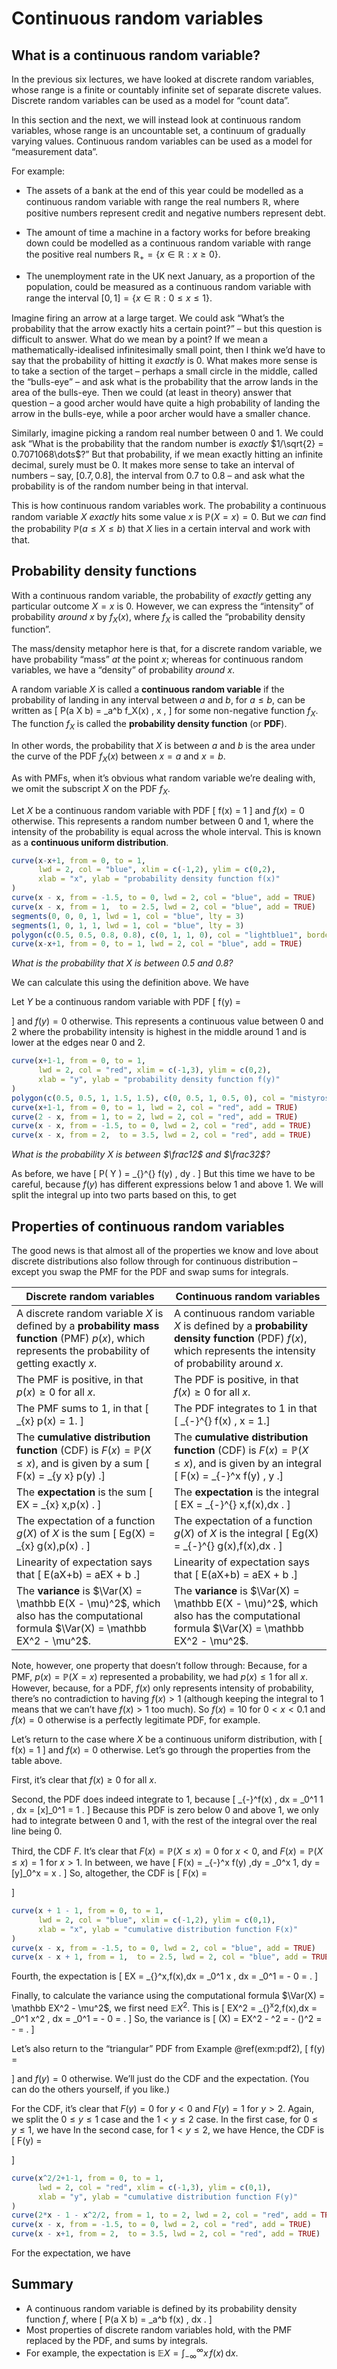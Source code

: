 # Continuous random variables  {#L15-continuous}

## What is a continuous random variable?  {#continuous-rv}





In the previous six lectures, we have looked at discrete random variables, whose range is a finite or countably infinite set of separate discrete values. Discrete random variables can be used as a model for "count data".

In this section and the next, we will instead look at continuous random variables, whose range is an uncountable set, a continuum of gradually varying values. Continuous random variables can be used as a model for "measurement data".

For example:

* The assets of a bank at the end of this year could be modelled as a continuous random variable with range the real numbers $\mathbb R$, where positive numbers represent credit and negative numbers represent debt.

* The amount of time a machine in a factory works for before breaking down could be modelled as a continuous random variable with range the positive real numbers $\mathbb R_+ = \{x \in \mathbb R : x \geq 0\}$.

* The unemployment rate in the UK next January, as a proportion of the population, could be measured as a continuous random variable with range the interval $[0, 1] = \{x \in \mathbb R : 0 \leq x \leq 1\}$.

Imagine firing an arrow at a large target. We could ask "What's the probability that the arrow exactly hits a certain point?" -- but this question is difficult to answer. What do we mean by a point? If we mean a mathematically-idealised infinitesimally small point, then I think we'd have to say that the probability of hitting it *exactly* is 0.  What makes more sense is to take a section of the target -- perhaps a small circle in the middle, called the "bulls-eye" -- and ask what is the probability that the arrow lands in the area of the bulls-eye. Then we could (at least in theory) answer that question -- a good archer would have quite a high probability of landing the arrow in the bulls-eye, while a poor archer would have a smaller chance.

Similarly, imagine picking a random real number between 0 and 1. We could ask "What is the probability that the random number is *exactly* $1/\sqrt{2} = 0.7071068\dots$?" But that probability, if we mean exactly hitting an infinite decimal, surely must be 0. It makes more sense to take an interval of numbers -- say, $[0.7, 0.8]$, the interval from $0.7$ to $0.8$ -- and ask what the probability is of the random number being in that interval.

This is how continuous random variables work. The probability a continuous random variable $X$ *exactly* hits some value $x$ is $\mathbb P(X = x) = 0$. But we *can* find the probability $\mathbb P(a \leq X \leq b)$ that $X$ lies in a certain interval and work with that. 


## Probability density functions  {#pdf}


With a continuous random variable, the probability of *exactly* getting any particular outcome $X = x$ is 0. However, we can express the "intensity" of probability *around* $x$ by $f_X(x)$, where $f_X$ is called the "probability density function".

The mass/density metaphor here is that, for a discrete random variable, we have probability "mass" *at* the point $x$; whereas for continuous random variables, we have a "density" of probability *around* $x$.


::: {.definition}
A random variable $X$ is called a **continuous random variable** if the probability of landing in any interval between $a$ and $b$, for $a \leq b$, can be written as
\[ \mathbb P(a \leq X \leq b) = \int_a^b f_X(x) \, \mathrm{d}x , \]
for some non-negative function $f_X$. The function $f_X$ is called the **probability density function** (or **PDF**).
:::


In other words, the probability that $X$ is between $a$ and $b$ is the area under the curve of the PDF $f_X(x)$ between $x = a$ and $x = b$.

As with PMFs, when it's obvious what random variable we're dealing with, we omit the subscript $X$ on the PDF $f_X$.


::: {.example #unifex}
Let $X$ be a continuous random variable with PDF
\[  f(x) = 1 \qquad \text{for $0 \leq x \leq 1$} \]
and $f(x) = 0$ otherwise. This represents a random number between 0 and 1, where the intensity of the probability is equal across the whole interval. This is known as a **continuous uniform distribution**.

```r
curve(x-x+1, from = 0, to = 1,
      lwd = 2, col = "blue", xlim = c(-1,2), ylim = c(0,2),
      xlab = "x", ylab = "probability density function f(x)"
)
curve(x - x, from = -1.5, to = 0, lwd = 2, col = "blue", add = TRUE)
curve(x - x, from = 1,  to = 2.5, lwd = 2, col = "blue", add = TRUE)
segments(0, 0, 0, 1, lwd = 1, col = "blue", lty = 3)
segments(1, 0, 1, 1, lwd = 1, col = "blue", lty = 3)
polygon(c(0.5, 0.5, 0.8, 0.8), c(0, 1, 1, 0), col = "lightblue1", border = NA)
curve(x-x+1, from = 0, to = 1, lwd = 2, col = "blue", add = TRUE)
```

*What is the probability that $X$ is between 0.5 and 0.8?*

We can calculate this using the definition above. We have
\begin{align*}
  \mathbb P(0.5 \leq X \leq 0.8) &= \int_{0.5}^{0.8} f(x) \, \mathrm dx \\
    &= \int_{0.5}^{0.8} 1 \, \mathrm dx \\
    &= [x]_{0.5}^{0.8} \\
    &= 0.8 - 0.5 \\
    &= 0.3 .
\end{align*}
:::

::: {.example #pdf2}
Let $Y$ be a continuous random variable with PDF
\[ f(y) = \begin{cases} y & \text{for $0 \leq y \leq 1$} \\
2-y & \text{for $1 < y \leq 2$} \end{cases} \]
and $f(y) = 0$ otherwise. This represents a continuous value between 0 and 2 where the probability intensity is highest in the middle around 1 and is lower at the edges near 0 and 2.

```r
curve(x+1-1, from = 0, to = 1,
      lwd = 2, col = "red", xlim = c(-1,3), ylim = c(0,2),
      xlab = "y", ylab = "probability density function f(y)"
)
polygon(c(0.5, 0.5, 1, 1.5, 1.5), c(0, 0.5, 1, 0.5, 0), col = "mistyrose", border = NA)
curve(x+1-1, from = 0, to = 1, lwd = 2, col = "red", add = TRUE)
curve(2 - x, from = 1, to = 2, lwd = 2, col = "red", add = TRUE)
curve(x - x, from = -1.5, to = 0, lwd = 2, col = "red", add = TRUE)
curve(x - x, from = 2,  to = 3.5, lwd = 2, col = "red", add = TRUE)

```

*What is the probability $X$ is between $\frac12$ and $\frac32$?*

As before, we have
\[ \mathbb P\big( \tfrac12 \leq Y \leq \tfrac32 \big) = \int_{\frac12}^{\frac32} f(y) \, \mathrm dy .   \]
But this time we have to be careful, because $f(y)$ has different expressions below 1 and above 1. We will split the integral up into two parts based on this, to get
\begin{align*}
\mathbb P\big( \tfrac12 \leq Y \leq \tfrac32 \big) 
  &= \int_{\frac12}^{1} f(y) \, \mathrm dy + \int_{1}^{\frac32} f(y) \, \mathrm dy \\
    &= \int_{\frac12}^{1} y \, \mathrm dy + \int_{1}^{\frac32} (2-y) \, \mathrm dy \\
    &= \left[ \tfrac12 y^2\right]_{\frac12}^1 + \left[ 2y-\tfrac12 y^2\right]_1^{\frac32} \\
    &= \tfrac12 - \tfrac18 + \big(\tfrac62 - \tfrac98\big) - \big(2 - \tfrac12\big) \\
    &= \tfrac34 .
\end{align*}
:::


## Properties of continuous random variables {#prop-cont}



The good news is that almost all of the properties we know and love about discrete distributions also follow through for continuous distribution -- except you swap the PMF for the PDF and swap sums for integrals.


|   Discrete random variables   |   Continuous random variables   |
|-----|-----|
| A discrete random variable $X$ is defined by a **probability mass function** (PMF) $p(x)$, which represents the probability of getting exactly $x$. | A continuous random variable $X$ is defined by a **probability density function** (PDF) $f(x)$, which represents the intensity of probability around $x$. |
| The PMF is positive, in that $p(x) \geq 0$ for all $x$. | The PDF is positive, in that $f(x) \geq 0$ for all $x$. |
| The PMF sums to 1, in that \[ \sum_{x} p(x) = 1. \] | The PDF integrates to 1 in that \[ \int_{-\infty}^{\infty} f(x) \, \mathrm{d}x = 1.\]
| The **cumulative distribution function** (CDF) is $F(x) = \mathbb P(X \leq x)$, and is given by a sum \[ F(x) = \sum_{y \leq x} p(y) .\] | The **cumulative distribution function** (CDF) is $F(x) = \mathbb P(X \leq x)$, and is given by an integral \[ F(x) = \int_{-\infty}^x f(y) \, \mathrm{d}y .\]  |
| The **expectation** is the sum \[ \mathbb EX = \sum_{x} x\,p(x) . \] | The **expectation** is the integral \[ \mathbb EX = \int_{-\infty}^{\infty} x\,f(x)\,\mathrm dx . \] |
| The expectation of a function $g(X)$ of $X$ is the sum \[ \mathbb Eg(X) = \sum_{x} g(x)\,p(x) . \] | The expectation of a function $g(X)$ of $X$ is the integral  \[ \mathbb Eg(X) = \int_{-\infty}^{\infty} g(x)\,f(x)\,\mathrm dx . \] |
| Linearity of expectation says that \[ \mathbb E(aX+b) = a\mathbb EX + b .\] |  Linearity of expectation says that \[ \mathbb E(aX+b) = a\mathbb EX + b .\] |
| The **variance** is $\Var(X) = \mathbb E(X - \mu)^2$, which also has the computational formula $\Var(X) = \mathbb EX^2 - \mu^2$. | The **variance** is $\Var(X) = \mathbb E(X - \mu)^2$, which also has the computational formula $\Var(X) = \mathbb EX^2 - \mu^2$. |

Note, however, one property that doesn't follow through: Because, for a PMF, $p(x) = \mathbb P(X = x)$ represented a probability, we had $p(x) \leq 1$ for all $x$. However, because, for a PDF, $f(x)$ only represents intensity of probability, there's no contradiction to having $f(x) > 1$ (although keeping the integral to 1 means that we can't have $f(x) > 1$ too much). So $f(x) = 10$ for $0 <x < 0.1$ and $f(x) = 0$ otherwise is a perfectly legitimate PDF, for example.

::: {.example}
Let's return to the case where $X$ be a continuous uniform distribution, with
\[  f(x) = 1 \qquad \text{for $0 \leq x \leq 1$}  \]
and $f(x) = 0$ otherwise. Let's go through the properties from the table above.

First, it's clear that $f(x) \geq 0$ for all $x$.

Second, the PDF does indeed integrate to 1, because
\[ \int_{-\infty}^\infty f(x) \, \mathrm dx = \int_0^1 1 \, \mathrm dx = [x]_0^1 = 1 .    \]
Because this PDF is zero below 0 and above 1, we only had to integrate between 0 and 1, with the rest of the integral over the real line being 0.

Third, the CDF $F$. It's clear that $F(x) = \mathbb P(X \leq x) = 0$ for $x < 0$, and $F(x) = \mathbb P(X \leq x) = 1$ for $x > 1$. In between, we have
\[ F(x) = \int_{-\infty}^x f(y) \,\mathrm dy = \int_0^x 1\, \mathrm dy = [y]_0^x = x .   \]
So, altogether, the CDF is
\[  F(x) = \begin{cases} 0 & \text{for } x < 0 \\ x & \text{for }0 \leq x \leq 1 \\ 1 & \text{for }x > 1 . \end{cases} \]

```r
curve(x + 1 - 1, from = 0, to = 1,
      lwd = 2, col = "blue", xlim = c(-1,2), ylim = c(0,1),
      xlab = "x", ylab = "cumulative distribution function F(x)"
)
curve(x - x, from = -1.5, to = 0, lwd = 2, col = "blue", add = TRUE)
curve(x - x + 1, from = 1,  to = 2.5, lwd = 2, col = "blue", add = TRUE)
```

Fourth, the expectation is
\[ \mathbb EX = \int_{\infty}^\infty x\,f(x)\,\mathrm dx = \int_0^1 x \, \mathrm dx = \left[\tfrac12 x^2 \right]_0^1 = \tfrac12 - 0 = \tfrac12 .   \]

Finally, to calculate the variance using the computational formula $\Var(X) = \mathbb EX^2 - \mu^2$, we first need $\mathbb EX^2$. This is
\[ \mathbb EX^2 = \int_{\infty}^\infty x^2\,f(x)\,\mathrm dx = \int_0^1 x^2 \, \mathrm dx = \left[\tfrac13 x^3 \right]_0^1 = \tfrac13 - 0 = \tfrac13 .   \]
So, the variance is
\[ \Var(X) = \mathbb EX^2 - \mu^2 = \tfrac13 - \left(\tfrac12\right)^2 = \tfrac13 - \tfrac14 = \tfrac{1}{12} . \]
:::

::: {.example}
Let's also return to the "triangular" PDF from Example \@ref(exm:pdf2),
\[ f(y) = \begin{cases} y & \text{for $0 \leq y \leq 1$} \\
2-y & \text{for $1 < y \leq 2$} \end{cases} \]
and $f(y) = 0$ otherwise. We'll just do the CDF and the expectation. (You can do the others yourself, if you like.)

For the CDF, it's clear that $F(y) = 0$ for $y < 0$ and $F(y) = 1$ for $y > 2$. Again, we split the $0 \leq y \leq 1$ case and the $1 < y \leq 2$ case. In the first case, for $0 \leq y \leq 1$, we have
\begin{align*}
  F(x) &= \int_{-\infty}^y f(z) \, \mathrm dz \\
    &= \int_0^y z \, \mathrm dz \\
    &= \left[ \tfrac12 z^2 \right]_0^y \\
    &= \tfrac 12 y^2 .
\end{align*}
In the second case, for $1 < y \leq 2$, we have
\begin{align*}
  F(x) &= \int_{-\infty}^y f(z) \, \mathrm dz \\
    &= \int_0^1 z \, \mathrm dz + \int_1^y (2 - z)\,\mathrm dz \\
    &= \left[ \tfrac12 z^2 \right]_0^1 + \left[ 2z - \tfrac12 z^2 \right]_1^y \\
    &= \tfrac 12 - 0 + 2y - \tfrac12 y^2 - 2 + \tfrac12 \\
    &= 2y - \tfrac12 y^2 - 1  .
\end{align*}
Hence, the CDF is
\[ F(y) = \begin{cases} 0 & \text{for $y < 0$} \\
            \tfrac12 y^2 & \text{for $0 \leq y \leq 1$} \\
            2y - \tfrac12 y^2 - 1  & \text{for $1 < y \leq 2$} \\
            1 & \text{for $y > 2$}. \end{cases} \]

```r
curve(x^2/2+1-1, from = 0, to = 1,
      lwd = 2, col = "red", xlim = c(-1,3), ylim = c(0,1),
      xlab = "y", ylab = "cumulative distribution function F(y)"
)
curve(2*x - 1 - x^2/2, from = 1, to = 2, lwd = 2, col = "red", add = TRUE)
curve(x - x, from = -1.5, to = 0, lwd = 2, col = "red", add = TRUE)
curve(x - x+1, from = 2,  to = 3.5, lwd = 2, col = "red", add = TRUE)
```

For the expectation, we have
\begin{align*}
\mathbb EY &= \int_{-\infty}^{\infty} y\, f(y) \, \mathrm dy \\
  &= \int_0^1 y^2 \mathrm dy + \int_1^2 y(2 - y)\, \mathrm dy \\
  &= \left[ \tfrac13 y^3 \right]_0^1 + \left[  y^2 - \tfrac13 y^3 \right]_1^2 \\
  &= \tfrac13 - 0 + 4 - \tfrac83 - 1 + \tfrac13 \\
  &= 1 .
\end{align*}
:::


## Summary  {#summary-L15 .unnumbered}

::: {.mysummary}
* A continuous random variable is defined by its probability density function $f$, where
\[ \mathbb P(a \leq X \leq b) = \int_a^b f(x) \, \mathrm dx . \]
* Most properties of discrete random variables hold, with the PMF replaced by the PDF, and sums by integrals.
* For example, the expectation is $\mathbb EX = \displaystyle\int_{-\infty}^\infty x\, f(x) \, \mathrm dx$.
:::